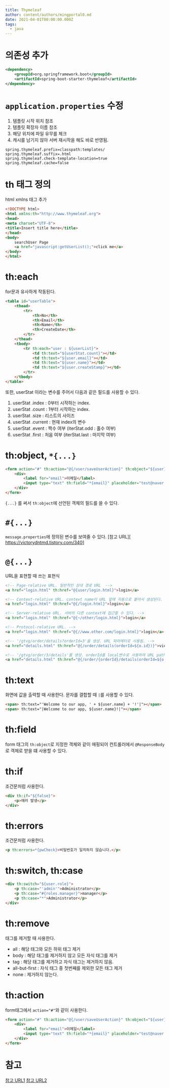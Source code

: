 ```yaml
---
title: Thymeleaf
author: content/authors/mingportal0.md
date: 2021-04-01T00:00:00.000Z
tags:
  - java
---
```


# 의존성 추가

```xml
<dependency>
    <groupId>org.springframework.boot</groupId>
    <artifactId>spring-boot-starter-thymeleaf</artifactId>
</dependency>
```

# `application.properties` 수정

1. 템플릿 시작 위치 참조
2. 템플릿 확장자 이름 참조
3. 해당 위치에 파일 유무를 체크
4. 캐시를 남기지 않아 서버 재시작을 해도 바로 반영됨.

```
spring.thymeleaf.prefix=classpath:templates/
spring.thymeleaf.suffix=.html
spring.thymeleaf.check-template-location=true
spring.thymeleaf.cache=false
```

# th 태그 정의

html xmlns 태그 추가

```html
<!DOCTYPE html>
<html xmlns:th="http://www.thymeleaf.org">
<head>
<meta charset="UTF-8">
<title>Insert title here</title>
</head>
<body>
	searchUser Page
	<a href="javascript:getUserList();">click me</a>
</body>
</html>
```

# th\:each

for문과 유사하게 작동된다.

```html
<table id="userTable">
	<thead>
		<tr>
			<th>No</th>
			<th>Email</th>
			<th>Name</th>
			<th>CreateDate</th>
		</tr>
	</thead>
	<tbody>
		<tr th:each="user : ${userList}">
			<td th:text="${userStat.count}"></td>    
			<td th:text="${user.email}"></td>    
			<td th:text="${user.name}"></td>
			<td th:text="${user.createStamp}"></td>
		</tr>
	</tbody>
</table>
```

또한, userStat 이라는 변수를 주어서 다음과 같은 필드를 사용할 수 있다.

1. userStat .index : 0부터 시작하는 index.
2. userStat .count : 1부터 시작하는 index.
3. userStat .size : 리스트의 사이즈
4. userStat .current : 현재 index의 변수
5. userStat .event : 짝수 여부 (iterStat.odd : 홀수 여부)
6. userStat .first : 처음 여부 (iterStat.last : 마지막 여부)

# th\:object, `*{...}`

```html
<form action="#" th:action="@{/user/saveUserAction}" th:object="${user}" method="post" class="register">
	<div>
		<label for="email">이메일</label>
		<input type="text" th:field="*{email}" placeholder="test@naver.com" maxlength="20"/>
	</div>
</form>
```

`{...}` 를 써서 `th:object`에 선언된 객체의 필드를 쓸 수 있다.

# `#{...}`

`message.properties`에 정의된 변수를 보여줄 수 있다.
\[참고 URL]\[ https://victorydntmd.tistory.com/340]

# `@{...}`

URL을 표현할 때 쓰는 표현식

```html
<!-- Page-relative URL. 일반적인 상대 경로 URL  -->
<a href="login.html" th:href="@{user/login.html}">login</a>

<!-- Context-relative URL. context name이 URL 앞에 자동으로 붙어서 생성된다. -->
<a href="login.html" th:href="@{/login.html}">login</a>

<!-- Server-relative URL. 서버의 다른 context에 접근할 수 있다. -->
<a href="login.html" th:href="@{~/other/login.html}">login</a>

<!-- Protocol-relative URL. -->
<a href="login.html" th:href="@{//www.other.com/login.html}">login</a>

<!-- '/gtvg/order/details?orderId=3'을 생성. URL 파라메터로 사용됨. -->
<a href="details.html" th:href="@{/order/details(orderId=${o.id})}">view</a>

<!-- '/gtvg/order/3/details'를 생성. orderId를 local변수로 사용하여 URL path를 생성. -->
<a href="details.html" th:href="@{/order/{orderId}/details(orderId=${o.id})}">view</a>
```

# th\:text

화면에 값을 출력할 때 사용한다.
문자를 결합할 때 `|`를 사용할 수 있다.

```html
<span> th:text="'Welcome to our app, ' + ${user.name} + '!'|"></span>
<span> th:text="|Welcome to our app, ${user.name}!|"></span>
```

# th\:field

form 태그의 `th:object`로 지정한 객체와 같이 매핑되어 컨트롤러에서 `@ResponseBody`로 객체로 받을 떄 사용할 수 있다.

# th\:if

조건문처럼 사용한다.

```html
<div th:if="${false}">
	<p>에러 발생</p>
</div>
```

# th\:errors

조건문처럼 사용한다.

```html
<p th:errors=*{pwCheck}>비밀번호가 일치하지 않습니다.</p>
```

# th\:switch, th\:case

```html
<div th:switch="${user.role}">
	<p th:case="'admin'">Administrator</p>
	<p th:case="#{roles.manager}">manager</p>
	<p th:case="*">Administrator</p>
</div>
```

# th\:remove

태그를 제거할 때 사용한다.

* all : 해당 태그와 모든 하위 태그 제거
* body : 해당 태그를 제거하지 않고 모든 자식 태그를 제거
* tag : 해당 태그를 제거하고 자식 태그는 제거하지 않음.
* all-but-first : 자식 태그 중 첫번째를 제외한 모든 태그 제거
* none : 제거하지 않는다.

# th\:action

form태그에서 `action="#"`와 같이 사용한다.

```html
<form action="#" th:action="@{/user/saveUserAction}" th:object="${user}" method="post" class="register">
	<div>
		<label for="email">이메일</label>
		<input type="text" th:field="*{email}" placeholder="test@naver.com" maxlength="20"/>
	</div>
</form>
```

# 참고

[참고 URL1](https://yulfsong.tistory.com/97)
[참고 URL2](https://cyberx.tistory.com/132)
